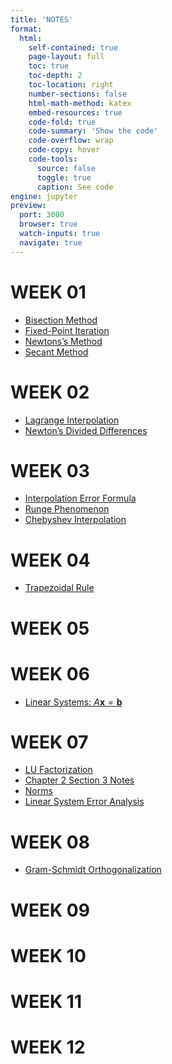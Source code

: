 ```yaml
---
title: 'NOTES'
format:
  html:
    self-contained: true
    page-layout: full
    toc: true
    toc-depth: 2
    toc-location: right
    number-sections: false
    html-math-method: katex
    embed-resources: true
    code-fold: true
    code-summary: 'Show the code'
    code-overflow: wrap
    code-copy: hover
    code-tools:
      source: false
      toggle: true
      caption: See code
engine: jupyter
preview:
  port: 3000
  browser: true
  watch-inputs: true
  navigate: true
---
```


# **WEEK 01**

- [Bisection Method](./w01/bisection-method.html)
- [Fixed-Point Iteration](./w01/fixed-point-iteration.html)
- [Newtons's Method](./w01/newtons-method.html)
- [Secant Method](./w01/secant-method.html)

# **WEEK 02**

- [Lagrange Interpolation](./w02/lagrange-interpolation.html)
- [Newton’s Divided Differences](./w02/newtons-divided-differences.html)

# **WEEK 03**

- [Interpolation Error Formula](./w03/interpolation-error-formula.html)
- [Runge Phenomenon](./w03/runge-phenomenon.html)
- [Chebyshev Interpolation](./w03/chebyshev-interpolation.html)

# **WEEK 04**

- [Trapezoidal Rule](./w04/trapezoidal-rule.html)

# **WEEK 05**

# **WEEK 06**

- [Linear Systems: $A\mathbf{x} = \mathbf{b}$](./w06/linear-systems.html)

# **WEEK 07**

- [LU Factorization](./w07/lu-factorization.html)
- [Chapter 2 Section 3 Notes](./w07/2-3.html)
- [Norms](./w07/norms/index.html)
- [Linear System Error Analysis](./w07/errors-analysis-linear-systems/index.html)

# **WEEK 08**

- [Gram-Schmidt Orthogonalization](./w08/gram-schmidt-orthogonalization.html)

# **WEEK 09**

# **WEEK 10**

# **WEEK 11**

# **WEEK 12**

